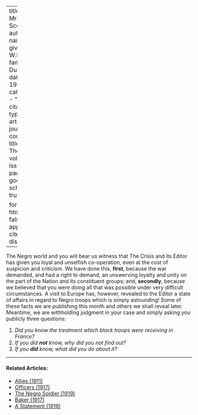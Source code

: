 
---
title: 'To Mr. Emmett Scott'
author:
  - name:
      given: W.E.B.
      family: Du Bois
date: May 1919
categories: 
  - ""
citation: 
  type: article-journal
  container-title: The Crisis
  volume: 18
  issue: 1
  page: 10
google-scholar: true

format:
  html:
    toc: false
    appendix-cite-as: display
---


The Negro world and you will bear us witness that The Crisis and its Editor has given you loyal and unselfish co-operation, even at the cost of suspicion and criticism. We have done this, **first**, because the war demanded, and had a right to demand, an unswerving loyalty and unity on the part of the Nation and its constituent groups; and, **secondly**, because we believed that you were doing all that was possible under very difficult circumstances. A visit to Europe has, however, revealed to the Editor a state of affairs in regard to Negro troops which is simply astounding! Some of these facts we are publishing this month and others we shall reveal later. Meantime, we are withholding judgment in your case and simply asking you publicly three questions:

1. *Did you know the treatment which black troops were receiving in France?*
2. *If you did **not** know, why did you not find out?*
3. *If you **did** know, what did you do about it?*

<!-- Similar articles start here -->
<div  class="clear-wrap"></div>
<hr>
#### Related Articles:

* [Allies (1911)](/Volumes/02/03/allies.html)
* [Officers (1917)](/Volumes/14/02/officers.html)
* [The Negro Soldier (1919)](/Volumes/19/02/negro_soldier.html)
* [Baker (1917)](/Volumes/15/02/baker.html)
* [A Statement (1919)](/Volumes/19/01/statement.html)

<!-- Similar articles end here -->